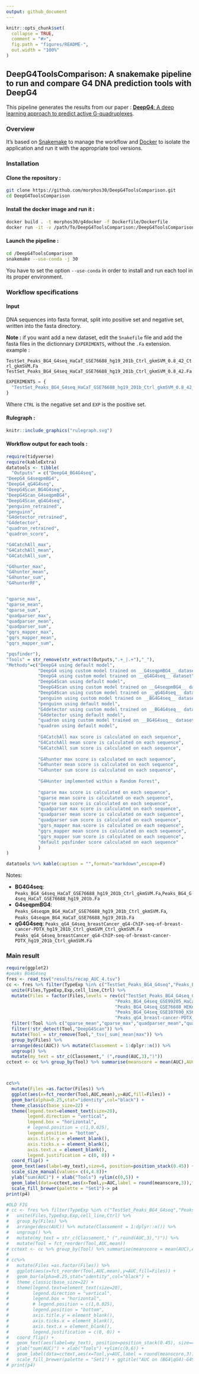 ```yaml
---
output: github_document
---
```


<!-- README.md is generated from README.Rmd. Please edit that file -->

```r
knitr::opts_chunk$set(
  collapse = TRUE,
  comment = "#>",
  fig.path = "figures/README-",
  out.width = "100%"
)
```

## DeepG4ToolsComparison: A snakemake pipeline to run and compare G4 DNA prediction tools with DeepG4

This pipeline generates the results from our paper : [__DeepG4__: A deep learning approach to predict active G-quadruplexes](https://www.biorxiv.org/content/early/2020/07/23/2020.07.22.215699).

### Overview


It's based on [Snakemake](https://snakemake.readthedocs.io/en/stable/) to manage the workflow and [Docker](https://www.docker.com/) to isolate the application and run it with the appropriate tool versions.


### Installation

#### Clone the repository :

```bash
git clone https://github.com/morphos30/DeepG4ToolsComparison.git
cd DeepG4ToolsComparison
```
#### Install the docker image and run it :

```bash
docker build . -t morphos30/g4docker -f Dockerfile/Dockerfile
docker run -it -v /path/To/DeepG4ToolsComparison:/DeepG4ToolsComparison morphos30/g4docker /bin/bash
```

#### Launch the pipeline :

```bash
cd /DeepG4ToolsComparison
snakemake --use-conda -j 30
```

You have to set the option `--use-conda` in order to install and run each tool in its proper environment.

### Workflow specifications

#### Input

DNA sequences into fasta format, split into positive set and negative set, written into the fasta directory.

__Note :__ if you want add a new dataset, edit the `Snakefile` file and add the fasta files in the dictionnary `EXPERIMENTS`, without the `.Fa` extension. example :

`TestSet_Peaks_BG4_G4seq_HaCaT_GSE76688_hg19_201b_Ctrl_gkmSVM_0.8_42_Ctrl_gkmSVM.Fa`
`TestSet_Peaks_BG4_G4seq_HaCaT_GSE76688_hg19_201b_Ctrl_gkmSVM_0.8_42.Fa`

```python
EXPERIMENTS = {
  "TestSet_Peaks_BG4_G4seq_HaCaT_GSE76688_hg19_201b_Ctrl_gkmSVM_0.8_42_Ctrl_gkmSVM":{"CTRL":"TestSet_Peaks_BG4_G4seq_HaCaT_GSE76688_hg19_201b_Ctrl_gkmSVM_0.8_42_Ctrl_gkmSVM","EXP":"TestSet_Peaks_BG4_G4seq_HaCaT_GSE76688_hg19_201b_Ctrl_gkmSVM_0.8_42"}
}
```

Where `CTRL` is the negative set and `EXP` is the positive set.

#### Rulegraph :

```r
knitr::include_graphics("rulegraph.svg")
```

#### Workflow output for each tools :

```r
require(tidyverse)
require(kableExtra)
datatools <- tibble(
  "Outputs" = c("DeepG4_BG4G4seq",
"DeepG4_G4seqpmBG4",
"DeepG4_qG4G4seq",
"DeepG4Scan_BG4G4seq",
"DeepG4Scan_G4seqpmBG4",
"DeepG4Scan_qG4G4seq",
"penguinn_retrained",
"penguinn",
"G4detector_retrained",
"G4detector",
"quadron_retrained",
"quadron_score",

"G4CatchAll_max",
"G4CatchAll_mean",
"G4CatchAll_sum",

"G4hunter_max",
"G4hunter_mean",
"G4hunter_sum",
"G4hunterRF",


"qparse_max",
"qparse_mean",
"qparse_sum",
"quadparser_max",
"quadparser_mean",
"quadparser_sum",
"gqrs_mapper_max",
"gqrs_mapper_mean",
"gqrs_mapper_sum",

"pqsfinder"),
"Tools" = str_remove(str_extract(Outputs,".+_|.+"),"_"),
"Methods"=c("DeepG4 using default model",
            "DeepG4 using custom model trained on __G4seqpmBG4__ dataset",
            "DeepG4 using custom model trained on __qG4G4seq__ dataset",
            "DeepG4Scan using default model",
            "DeepG4Scan using custom model trained on __G4seqpmBG4__ dataset",
            "DeepG4Scan using custom model trained on __qG4G4seq__ dataset",
            "penguinn using custom model trained on __BG4G4seq__ dataset",
            "penguinn using default model",
            "G4detector using custom model trained on __BG4G4seq__ dataset",
            "G4detector using default model",
            "quadron using custom model trained on __BG4G4seq__ dataset",
            "quadron using default model",
            
            "G4CatchAll max score is calculated on each sequence",
            "G4CatchAll mean score is calculated on each sequence",
            "G4CatchAll sum score is calculated on each sequence",
            
            "G4hunter max score is calculated on each sequence",
            "G4hunter mean score is calculated on each sequence",
            "G4hunter sum score is calculated on each sequence",
            
            "G4Hunter implemented within a Random Forest",
            
            "qparse max score is calculated on each sequence",
            "qparse mean score is calculated on each sequence",
            "qparse sum score is calculated on each sequence",
            "quadparser max score is calculated on each sequence",
            "quadparser mean score is calculated on each sequence",
            "quadparser sum score is calculated on each sequence",
            "gqrs_mapper max score is calculated on each sequence",
            "gqrs_mapper mean score is calculated on each sequence",
            "gqrs_mapper sum score is calculated on each sequence",
            "default pqsfinder score calculated on each sequence"
            )
)

```

```r
datatools %>% kable(caption = "",format="markdown",escape=F) 
```

Notes: 

* __BG4G4seq__: `Peaks_BG4_G4seq_HaCaT_GSE76688_hg19_201b_Ctrl_gkmSVM.Fa`,`Peaks_BG4_G4seq_HaCaT_GSE76688_hg19_201b.Fa`
* __G4seqpmBG4__: `Peaks_G4seqpm_BG4_HaCaT_GSE76688_hg19_201b_Ctrl_gkmSVM.Fa`, `Peaks_G4seqpm_BG4_HaCaT_GSE76688_hg19_201b.Fa`
* __qG4G4seq__: `Peaks_qG4_G4seq_breastCancer_qG4-ChIP-seq-of-breast-cancer-PDTX_hg19_201b_Ctrl_gkmSVM_Ctrl_gkmSVM.Fa`  `Peaks_qG4_G4seq_breastCancer_qG4-ChIP-seq-of-breast-cancer-PDTX_hg19_201b_Ctrl_gkmSVM.Fa`


### Main result

```r
require(ggplot2)
#peaks BG4G4seq
fres <- read_tsv("results/recap_AUC_4.tsv")
cc <- fres %>% filter(TypeExp %in% c("TestSet_Peaks_BG4_G4seq","Peaks_BG4_G4seq","Peaks_qG4")) %>% 
  unite(Files,TypeExp,Exp,cell_line,Ctrl) %>%
  mutate(Files = factor(Files,levels = rev(c("TestSet_Peaks_BG4_G4seq_GSE76688_HaCaT_Ctrl_gkmSVM",
                                         "Peaks_BG4_G4seq_GSE99205_HaCaT_Ctrl_gkmSVM",
                                         "Peaks_BG4_G4seq_GSE76688_HEKnp_Ctrl_gkmSVM",
                                         "Peaks_BG4_G4seq_GSE107690_K562_Ctrl_gkmSVM",
                                         "Peaks_qG4_breast-cancer-PDTX_qG4_Ctrl_gkmSVM")))) %>% 
  filter(!Tool %in% c("qparse_mean","qparse_max","quadparser_mean","quadparser_sum","DeepG4_G4seqpmBG4","DeepG4_qG4G4seq","G4hunter_max","G4hunter_mean","G4CatchAll_max","G4CatchAll_mean","gqrs_mapper_max","gqrs_mapper_sum")) %>%
  filter(!str_detect(Tool,"DeepG4Scan")) %>%
  mutate(Tool = str_remove(Tool,"_tsv|_sum|_mean|max")) %>% 
  group_by(Files) %>% 
  arrange(desc(AUC)) %>% mutate(Classement = 1:dplyr::n()) %>% 
  ungroup() %>% 
  mutate(my_text = str_c(Classement," (",round(AUC,3),")"))
cctext <- cc %>% group_by(Tool) %>% summarise(meanscore = mean(AUC),AUC = sum(AUC))



cc%>% 
  mutate(Files =as.factor(Files)) %>% 
  ggplot(aes(x=fct_reorder(Tool,AUC,mean),y=AUC,fill=Files)) +
  geom_bar(alpha=0.25,stat="identity",col="black") +
  theme_classic(base_size=22) +
  theme(legend.text=element_text(size=20),
        legend.direction = "vertical",
        legend.box = "horizontal",
        # legend.position = c(1,0.025),
        legend.position = "bottom",
        axis.title.y = element_blank(),
        axis.ticks.x = element_blank(),
        axis.text.x = element_blank(),
        legend.justification = c(0, 0)) +
  coord_flip() +
  geom_text(aes(label=my_text),size=6, position=position_stack(0.45)) +
  scale_size_manual(values= c(4,4.8))+
  ylab("sum(AUC)") + xlab("Tools") +ylim(c(0,5)) +
  geom_label(data=cctext,aes(x=Tool,y=AUC,label = round(meanscore,3)),fill="white",position = position_dodge(width = 1),hjust = -0.1,size=5) +
  scale_fill_brewer(palette = "Set1")-> p4
print(p4)

#OLD FIG
# cc <- fres %>% filter(TypeExp %in% c("TestSet_Peaks_BG4_G4seq","Peaks_BG4_G4seq","TestSet_Peaks_qG4","TestSet_Peaks_G4seqpm_BG4")) %>% 
#   unite(Files,TypeExp,Exp,cell_line,Ctrl) %>%
#   group_by(Files) %>% 
#   arrange(desc(AUC)) %>% mutate(Classement = 1:dplyr::n()) %>% 
#   ungroup() %>% 
#   mutate(my_text = str_c(Classement," (",round(AUC,3),")")) %>% 
#   mutate(Tool = fct_reorder(Tool,AUC,mean))
# cctext <- cc %>% group_by(Tool) %>% summarise(meanscore = mean(AUC),AUC = sum(AUC))
# 
# cc%>% 
#   mutate(Files =as.factor(Files)) %>% 
#   ggplot(aes(x=fct_reorder(Tool,AUC,mean),y=AUC,fill=Files)) +
#   geom_bar(alpha=0.25,stat="identity",col="black") +
#   theme_classic(base_size=22) +
#   theme(legend.text=element_text(size=20),
#         legend.direction = "vertical",
#         legend.box = "horizontal",
#         # legend.position = c(1,0.025),
#         legend.position = "bottom",
#         axis.title.y = element_blank(),
#         axis.ticks.x = element_blank(),
#         axis.text.x = element_blank(),
#         legend.justification = c(0, 0)) +
#   coord_flip() +
#   geom_text(aes(label=my_text), position=position_stack(0.45), size=4) +
#   ylab("sum(AUC)") + xlab("Tools") +ylim(c(0,6)) +
#   geom_label(data=cctext,aes(x=Tool,y=AUC,label = round(meanscore,3)),fill="white",position = position_dodge(width = 1),hjust = -0.1,size=5) +
#   scale_fill_brewer(palette = "Set1") + ggtitle("AUC on (BG4|qG4)-G4Seq datasets")-> p4
# print(p4)

```

